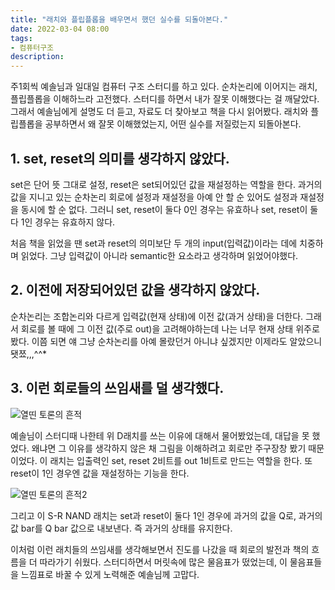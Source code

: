 ```yaml
---
title: "래치와 플립플롭을 배우면서 했던 실수를 되돌아본다."
date: 2022-03-04 08:00
tags:
- 컴퓨터구조
description:
---
```


주1회씩 예솔님과 일대일 컴퓨터 구조 스터디를 하고 있다. 순차논리에 이어지는 래치, 플립플롭을 이해하느라 고전했다. 
스터디를 하면서 내가 잘못 이해했다는 걸 깨달았다. 그래서 예솔님에게 설명도 더 듣고, 자료도 더 찾아보고 책을 다시 읽어봤다.
래치와 플립플롭을 공부하면서 왜 잘못 이해했었는지, 어떤 실수를 저질렀는지 되돌아본다.

## 1. **set, reset의 의미를 생각하지 않았다.**

set은 단어 뜻 그대로 설정, reset은 set되어있던 값을 재설정하는 역할을 한다. 
과거의 값을 지니고 있는 순차논리 회로에 설정과 재설정을 아예 안 할 순 있어도 설정과 재설정을 동시에 할 순 없다. 그러니 set, reset이 둘다 0인 경우는 유효하나 set, reset이 둘다 1인 경우는 유효하지 않다.

처음 책을 읽었을 땐 set과 reset의 의미보단 두 개의 input(입력값)이라는 데에 치중하며 읽었다. 그냥 입력값이 아니라 semantic한 요소라고 생각하며 읽었어야했다.

## 2. **이전에 저장되어있던 값을 생각하지 않았다.**

순차논리는 조합논리와 다르게 입력값(현재 상태)에 이전 값(과거 상태)을 더한다. 
그래서 회로를 볼 때에 그 이전 값(주로 out)을 고려해야하는데 나는 너무 현재 상태 위주로 봤다. 
이쯤 되면 얘 그냥 순차논리를 아예 몰랐던거 아니냐 싶겠지만 이제라도 알았으니 됏쬬,,,^^*

## 3. **이런 회로들의 쓰임새를 덜 생각했다.**

![열띤 토론의 흔적](/images/blog/2203/ca31.jpg)

예솔님이 스터디때 나한테 위 D래치를 쓰는 이유에 대해서 물어봤었는데, 대답을 못 했었다. 왜냐면 그 이유를 생각하지 않은 채 그림을 이해하려고 회로만 주구장창 봤기 때문이었다.
이 래치는 입출력인 set, reset 2비트를 out 1비트로 만드는 역할을 한다. 또 reset이 1인 경우엔 값을 재설정하는 기능을 한다.

![열띤 토론의 흔적2](/images/blog/2203/ca32.jpg)

그리고 이 S-R NAND 래치는 set과 reset이 둘다 1인 경우에 과거의 값을 Q로, 과거의 값 bar를 Q bar 값으로 내보낸다. 즉 과거의 상태를 유지한다.

이처럼 이런 래치들의 쓰임새를 생각해보면서 진도를 나갔을 때 회로의 발전과 책의 흐름을 더 따라가기 쉬웠다. 
스터디하면서 머릿속에 많은 물음표가 떴었는데, 이 물음표들을 느낌표로 바꿀 수 있게 노력해준 예솔님께 고맙다.
